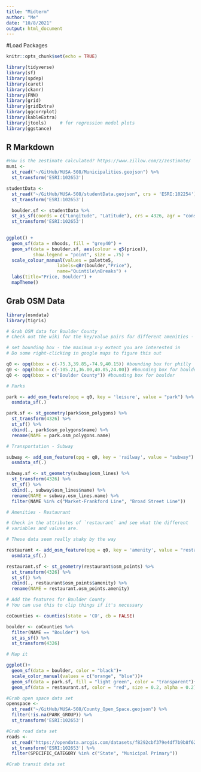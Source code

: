 ```yaml
---
title: "Midterm"
author: "Me"
date: "10/8/2021"
output: html_document
---
```

#Load Packages
```r
knitr::opts_chunk$set(echo = TRUE)

library(tidyverse)
library(sf)
library(spdep)
library(caret)
library(ckanr)
library(FNN)
library(grid)
library(gridExtra)
library(ggcorrplot)
library(kableExtra)
library(jtools)     # for regression model plots
library(ggstance) 
```

## R Markdown

```r
#How is the zestimate calculated? https://www.zillow.com/z/zestimate/
muni <- 
  st_read("~/GitHub/MUSA-508/Municipalities.geojson") %>%
  st_transform('ESRI:102653')

studentData <- 
  st_read("~/GitHub/MUSA-508/studentData.geojson", crs = 'ESRI:102254') %>%
  st_transform('ESRI:102653')

  boulder.sf <- studentData %>%
  st_as_sf(coords = c("Longitude", "Latitude"), crs = 4326, agr = "constant") %>%
  st_transform('ESRI:102653')

  
ggplot() +
  geom_sf(data = nhoods, fill = "grey40") +
  geom_sf(data = boulder.sf, aes(colour = q5(price)), 
          show.legend = "point", size = .75) +
  scale_colour_manual(values = palette5,
                   labels=qBr(boulder,"Price"),
                   name="Quintile\nBreaks") +
  labs(title="Price, Boulder") +
  mapTheme()

```
## Grab OSM Data 
```r

library(osmdata)
library(tigris)

# Grab OSM data for Boulder County
# Check out the wiki for the key/value pairs for different amenities - that lets you #figure out what you can call from OSM #https://wiki.openstreetmap.org/wiki/Category:Tag_descriptions_by_value

# set bounding box - the maximum x-y extent you are interested in
# Do some right-clicking in google maps to figure this out

q0 <- opq(bbox = c(-75.3,39.85,-74.9,40.15)) #bounding box for philly
q0 <- opq(bbox = c(-105.21,36.00,40.05,24.00)) #bounding box for boulder
q0 <- opq(bbox = c("Boulder County")) #bounding box for boulder

# Parks

park <- add_osm_feature(opq = q0, key = 'leisure', value = "park") %>%
  osmdata_sf(.)

park.sf <- st_geometry(park$osm_polygons) %>%
  st_transform(4326) %>%
  st_sf() %>%
  cbind(., park$osm_polygons$name) %>%
  rename(NAME = park.osm_polygons.name)

# Transportation - Subway

subway <- add_osm_feature(opq = q0, key = 'railway', value = "subway") %>%
  osmdata_sf(.)

subway.sf <- st_geometry(subway$osm_lines) %>%
  st_transform(4326) %>%
  st_sf() %>%
  cbind(., subway$osm_lines$name) %>%
  rename(NAME = subway.osm_lines.name) %>%
  filter(NAME %in% c("Market-Frankford Line", "Broad Street Line"))

# Amenities - Restaurant

# Check in the attributes of `restaurant` and see what the different
# variables and values are.

# These data seem really shaky by the way

restaurant <- add_osm_feature(opq = q0, key = 'amenity', value = "restaurant") %>%
  osmdata_sf(.)

restaurant.sf <- st_geometry(restaurant$osm_points) %>%
  st_transform(4326) %>%
  st_sf() %>%
  cbind(., restaurant$osm_points$amenity) %>%
  rename(NAME = restaurant.osm_points.amenity)

# Add the features for Boulder County
# You can use this to clip things if it's necessary

coCounties <- counties(state = 'CO', cb = FALSE)

boulder <- coCounties %>%
  filter(NAME == "Boulder") %>%
  st_as_sf() %>%
  st_transform(4326)

# Map it

ggplot()+
  geom_sf(data = boulder, color = "black")+
  scale_color_manual(values = c("orange", "blue"))+
  geom_sf(data = park.sf, fill = "light green", color = "transparent")+
  geom_sf(data = restaurant.sf, color = "red", size = 0.2, alpha = 0.2)


```

```r
#Grab open space data set
openspace <- 
  st_read("~/GitHub/MUSA-508/County_Open_Space.geojson") %>%
  filter(!is.na(PARK_GROUP)) %>%
  st_transform('ESRI:102653')

#Grab road data set
roads <-
  st_read("https://opendata.arcgis.com/datasets/f8292cbf379e4df7b9b8f62e21120ea7_0.geojson")%%
  st_transform('ESRI:102653') %>%
  filter(SPECIFIC_CATEGORY %in% c("State", "Municipal Primary"))

#Grab transit data set
```
